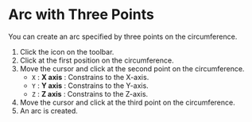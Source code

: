 
# Arc with Three Points

You can create an arc specified by three points on the circumference.

<KinouGaiyou shortcut='' command='Three-Point Arc' button='Toolbar' />

1. Click the icon on the toolbar.
2. Click at the first position on the circumference.
3. Move the cursor and click at the second point on the circumference.
   - `X` : **X axis** : Constrains to the X-axis.
   - `Y` : **Y axis** : Constrains to the Y-axis.
   - `Z` : **Z axis** : Constrains to the Z-axis.
4. Move the cursor and click at the third point on the circumference.
5. An arc is created.